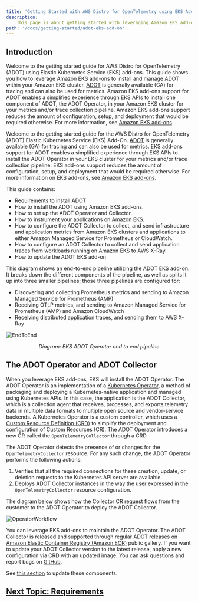 ```yaml
---
title: 'Getting Started with AWS Distro for OpenTelemetry using EKS Add-Ons'
description:
    This page is about getting started with leveraging Amazon EKS add-ons to use ADOT.
path: '/docs/getting-started/adot-eks-add-on'
---
```


## Introduction

Welcome to the getting started guide for AWS Distro for OpenTelemetry (ADOT) using Elastic Kubernetes Service (EKS) add-ons. This guide shows you how to leverage Amazon EKS add-ons to install and manage ADOT within your Amazon EKS cluster. [ADOT](https://aws-otel.github.io/) is generally available (GA) for tracing and can also be used for metrics. Amazon EKS add-ons support for ADOT enables a simplified experience through EKS APIs to install one component of ADOT, the ADOT Operator, in your Amazon EKS cluster for your metrics and/or trace collection pipeline. Amazon EKS add-ons support reduces the amount of configuration, setup, and deployment that would be required otherwise. For more information, see [Amazon EKS add-ons](https://docs.aws.amazon.com/eks/latest/userguide/eks-add-ons.html).

Welcome to the getting started guide for the AWS Distro for OpenTelemetry (ADOT) Elastic Kubernetes Service (EKS) Add-On. [ADOT](https://aws-otel.github.io/) is generally available (GA) for tracing and can also be used for metrics. EKS add-ons support for ADOT enables a simplified experience through EKS APIs to install the ADOT Operator in your EKS cluster for your metrics and/or trace collection pipeline. EKS add-ons support reduces the amount of configuration, setup, and deployment that would be required otherwise. For more information on EKS add-ons, see [Amazon EKS add-ons](https://docs.aws.amazon.com/eks/latest/userguide/eks-add-ons.html).

This guide contains:

* Requirements to install ADOT
* How to install the ADOT using Amazon EKS add-ons.
* How to set up the ADOT Operator and Collector.
* How to instrument your applications on Amazon EKS.
* How to configure the ADOT Collector to collect, and send infrastructure and application metrics from Amazon EKS clusters and applications to either Amazon Managed Service for Prometheus or CloudWatch.
* How to configure an ADOT Collector to collect and send application traces from workloads running on Amazon EKS to AWS X-Ray.
* How to update the ADOT EKS add-on

This diagram shows an end-to-end pipeline utilizing the ADOT EKS add-on. It breaks down the different components of the pipeline, as well as splits it up into three smaller pipelines; those three pipelines are configured for:

* Discovering and collecting Prometheus metrics and sending to Amazon Managed Service for Prometheus (AMP)
* Receiving OTLP metrics, and sending to Amazon Managed Service for Prometheus (AMP) and Amazon CloudWatch
* Receiving distributed application traces, and sending them to AWS X-Ray

![EndToEnd](./../../assets/img/docs/gettingStarted/operator/img2.png)
<p style="text-align: center;"><i>Diagram: EKS ADOT Operator end to end pipeline</i></p>


## The ADOT Operator and ADOT Collector

When you leverage EKS add-ons, EKS will install the ADOT Operator. The ADOT Operator is an implementation of a [Kubernetes Operator](https://cloud.redhat.com/learn/topics/operators), a method of packaging and deploying a Kubernetes-native application and managed using Kubernetes APIs. In this case, the application is the ADOT Collector, which is a collection agent that receives, processes, and exports telemetry data in multiple data formats to multiple open source and vendor-service backends. A Kubernetes Operator is a custom controller, which uses a [Custom Resource Definition (CRD)](https://kubernetes.io/docs/tasks/extend-kubernetes/custom-resources/custom-resource-definitions/) to simplify the deployment and configuration of Custom Resources (CR). The ADOT Operator introduces a new CR called the `OpenTelemetryCollector` through a CRD.

 The ADOT Operator detects the presence of or changes for the `OpenTelemetryCollector` resource. For any such change, the ADOT Operator performs the following actions:

1. Verifies that all the required connections for these creation, update, or deletion requests to the Kubernetes API server are available. 
2. Deploys ADOT Collector instances in the way the user expressed in the `OpenTelemetryCollector` resource configuration. 

The diagram below shows how the Collector CR request flows from the customer to the ADOT Operator to deploy the ADOT Collector.

![OperatorWorkflow](./../../assets/img/docs/gettingStarted/operator/img1.png)

You can leverage EKS add-ons to maintain the ADOT Operator. The ADOT Collector is released and supported through regular ADOT releases on [Amazon Elastic Container Registry (Amazon ECR)](https://aws.amazon.com/ecr/) public gallery. If you want to update your ADOT Collector version to the latest release, apply a new configuration via CRD with an updated image. You can ask questions and report bugs on [GitHub](https://github.com/aws-observability/aws-otel-community/issues).

See [this section](/docs/getting-started/adot-eks-add-on/update-and-cleanup) to update these components.

## [Next Topic: Requirements](/docs/getting-started/adot-eks-add-on/requirements)
